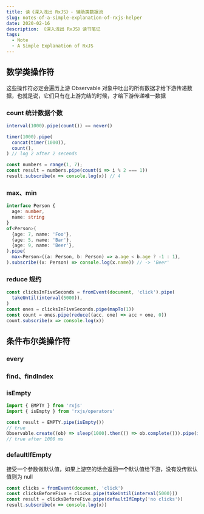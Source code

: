 ```yaml
---
title: 读《深入浅出 RxJS》- 辅助类数据流
slug: notes-of-a-simple-explanation-of-rxjs-helper
date: 2020-02-16
description: 《深入浅出 RxJS》读书笔记
tags:
  - Note
  - A Simple Explanation of RxJS
---
```


## 数学类操作符

这些操作符必定会遍历上游 Observable 对象中吐出的所有数据才给下游传递数据，也就是说，它们只有在上游完结的时候，才给下游传递唯一数据

### count 统计数据个数

```ts
interval(1000).pipe(count()) == never()
```

```ts
timer(1000).pipe(
  concat(timer(1000)),
  count(),
) // log 2 after 2 secends

const numbers = range(1, 7);
const result = numbers.pipe(count(i => i % 2 === 1))
result.subscribe(x => console.log(x)) // 4
```

### max、min

```ts
interface Person {
  age: number,
  name: string
}
of<Person>(
  {age: 7, name: 'Foo'},
  {age: 5, name: 'Bar'},
  {age: 9, name: 'Beer'},
).pipe(
  max<Person>((a: Person, b: Person) => a.age < b.age ? -1 : 1),
).subscribe((x: Person) => console.log(x.name)) // -> 'Beer'
```

### reduce 规约

```ts
const clicksInFiveSeconds = fromEvent(document, 'click').pipe(
  takeUntil(interval(5000)),
)
const ones = clicksInFiveSeconds.pipe(mapTo(1))
const count = ones.pipe(reduce((acc, one) => acc + one, 0))
count.subscribe(x => console.log(x))
```

## 条件布尔类操作符

### every

### find、findIndex

### isEmpty

```ts
import { EMPTY } from 'rxjs'
import { isEmpty } from 'rxjs/operators'

const result = EMPTY.pipe(isEmpty())
// true
Observable.create((ob) => sleep(1000).then(() => ob.complete())).pipe(isEmpty())
// true after 1000 ms
```

### defaultIfEmpty

接受一个参数做默认值，如果上游空的话会返回**一个**默认值给下游，没有没传默认值则为 null

```ts
const clicks = fromEvent(document, 'click')
const clicksBeforeFive = clicks.pipe(takeUntil(interval(5000)))
const result = clicksBeforeFive.pipe(defaultIfEmpty('no clicks'))
result.subscribe(x => console.log(x))
```

